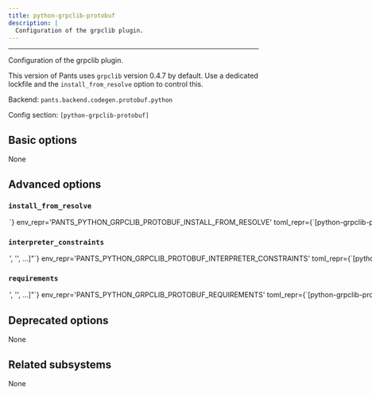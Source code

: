 ```yaml
---
title: python-grpclib-protobuf
description: |
  Configuration of the grpclib plugin.
---
```



---

Configuration of the grpclib plugin.

This version of Pants uses `grpclib` version 0.4.7 by default. Use a dedicated lockfile and the `install_from_resolve` option to control this.

Backend: <span className="color--primary">`pants.backend.codegen.protobuf.python`</span>

Config section: <span className="color--primary">`[python-grpclib-protobuf]`</span>

<span className={styles.options}>

## Basic options

None

## Advanced options

### `install_from_resolve`

<Option
  cli_repr={`--python-grpclib-protobuf-install-from-resolve=<str>`}
  env_repr='PANTS_PYTHON_GRPCLIB_PROTOBUF_INSTALL_FROM_RESOLVE'
  toml_repr={`[python-grpclib-protobuf]
install_from_resolve = <str>`}
  default_repr={`None`}
>

If specified, install the tool using the lockfile for this named resolve.

This resolve must be defined in `[python].resolves`, as described in https://www.pantsbuild.org/2.23/docs/python/overview/lockfiles#lockfiles-for-tools.

The resolve&#x27;s entire lockfile will be installed, unless specific requirements are listed via the `requirements` option, in which case only those requirements will be installed. This is useful if you don&#x27;t want to invalidate the tool&#x27;s outputs when the resolve incurs changes to unrelated requirements.

If unspecified, and the `lockfile` option is unset, the tool will be installed using the default lockfile shipped with Pants, which uses `grpclib` version 0.4.7.

If unspecified, and the `lockfile` option is set, the tool will use the custom `python-grpclib-protobuf` &#x22;tool lockfile&#x22; generated from the `version` and `extra_requirements` options. But note that this mechanism is deprecated.

</Option>

### `interpreter_constraints`

<Option
  cli_repr={`--python-grpclib-protobuf-interpreter-constraints="['<str>', '<str>', ...]"`}
  env_repr='PANTS_PYTHON_GRPCLIB_PROTOBUF_INTERPRETER_CONSTRAINTS'
  toml_repr={`[python-grpclib-protobuf]
interpreter_constraints = [
    '<str>',
    '<str>',
    ...,
]`}
  default_repr={`[\n  "CPython>=3.7,<4"\n]`}
>

Python interpreter constraints for this tool.

</Option>

### `requirements`

<Option
  cli_repr={`--python-grpclib-protobuf-requirements="['<str>', '<str>', ...]"`}
  env_repr='PANTS_PYTHON_GRPCLIB_PROTOBUF_REQUIREMENTS'
  toml_repr={`[python-grpclib-protobuf]
requirements = [
    '<str>',
    '<str>',
    ...,
]`}
  default_repr={`[]`}
>

If `install_from_resolve` is specified, install these requirements, at the versions provided by the specified resolve&#x27;s lockfile.

Values can be pip-style requirements (e.g., `tool` or `tool==1.2.3` or `tool>=1.2.3`), or addresses of `python_requirement` targets (or targets that generate or depend on `python_requirement` targets).

The lockfile will be validated against the requirements - if a lockfile doesn&#x27;t provide the requirement (at a suitable version, if the requirement specifies version constraints) Pants will error.

If unspecified, install the entire lockfile.

</Option>

## Deprecated options

None

## Related subsystems

None

</span>
